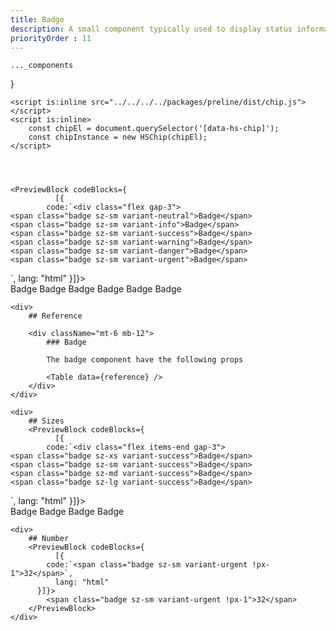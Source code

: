 ```yaml
---
title: Badge
description: A small component typically used to display status information or additional context for another UI element.
priorityOrder : 11
---
```





    ..._components
}

<div className="space-y-20">
    <ComponentsPreviewCheck name="badge" />

    <script is:inline src="../../../../packages/preline/dist/chip.js"></script>
    <script is:inline>
        const chipEl = document.querySelector('[data-hs-chip]');
        const chipInstance = new HSChip(chipEl);
    </script>


   

    <PreviewBlock codeBlocks={
              [{
            code:`<div class="flex gap-3">
    <span class="badge sz-sm variant-neutral">Badge</span>
    <span class="badge sz-sm variant-info">Badge</span>
    <span class="badge sz-sm variant-success">Badge</span>
    <span class="badge sz-sm variant-warning">Badge</span>
    <span class="badge sz-sm variant-danger">Badge</span>
    <span class="badge sz-sm variant-urgent">Badge</span>
</div>`,
              lang: "html"
          }]}>
        <div class="flex gap-3">
            <span class="badge sz-sm variant-neutral">Badge</span>
            <span class="badge sz-sm variant-info">Badge</span>
            <span class="badge sz-sm variant-success">Badge</span>
            <span class="badge sz-sm variant-warning">Badge</span>
            <span class="badge sz-sm variant-danger">Badge</span>
            <span class="badge sz-sm variant-urgent">Badge</span>
        </div>
    </PreviewBlock>

    <div>
        ## Reference

        <div className="mt-6 mb-12"> 
            ### Badge 

            The badge component have the following props

            <Table data={reference} />
        </div>
    </div>

    <div>
        ## Sizes
        <PreviewBlock codeBlocks={
              [{
            code:`<div class="flex items-end gap-3">
    <span class="badge sz-xs variant-success">Badge</span>
    <span class="badge sz-sm variant-success">Badge</span>
    <span class="badge sz-md variant-success">Badge</span>
    <span class="badge sz-lg variant-success">Badge</span>
</div>`,
              lang: "html"
          }]}>
            <div class="flex items-end gap-3">
                <span class="badge sz-xs variant-success">Badge</span>
                <span class="badge sz-sm variant-success">Badge</span>
                <span class="badge sz-md variant-success">Badge</span>
                <span class="badge sz-lg variant-success">Badge</span>
            </div>
        </PreviewBlock>
    </div>

    <div>
        ## Number
        <PreviewBlock codeBlocks={
              [{
            code:`<span class="badge sz-sm variant-urgent !px-1">32</span>`,
              lang: "html"
          }]}>
            <span class="badge sz-sm variant-urgent !px-1">32</span>
        </PreviewBlock>
    </div>
</div>